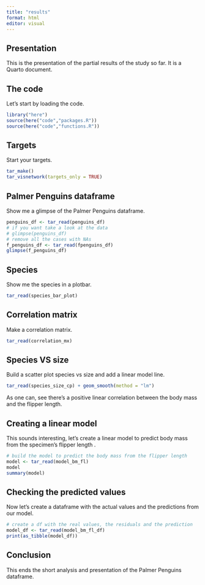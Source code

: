 ```yaml
---
title: "results"
format: html
editor: visual
---
```


## Presentation

This is the presentation of the partial results of the study so far. It is a Quarto document.

## The code

Let's start by loading the code.

```r
library("here")
source(here("code","packages.R"))
source(here("code","functions.R"))
```

## Targets

Start your targets.

```r
tar_make()
tar_visnetwork(targets_only = TRUE)
```

## Palmer Penguins dataframe

Show me a glimpse of the Palmer Penguins dataframe.

```r
penguins_df <- tar_read(penguins_df)
# if you want take a look at the data
# glimpse(penguins_df)
# remove all the cases with NAs 
f_penguins_df <- tar_read(fpenguins_df)
glimpse(f_penguins_df)
```

## Species

Show me the species in a plotbar.

```r
tar_read(species_bar_plot)
```

## Correlation matrix

Make a correlation matrix.

```r
tar_read(correlation_mx)
```

## Species VS size

Build a scatter plot species vs size and add a linear model line.

```r
tar_read(species_size_cp) + geom_smooth(method = "lm")
```

As one can, see there's a positive linear correlation between the body mass and the flipper length.

## Creating a linear model

This sounds interesting, let's create a linear model to predict body mass from the specimen's flipper length .

```r
# build the model to predict the body mass from the flipper length
model <- tar_read(model_bm_fl)
model
summary(model)
```

## Checking the predicted values

Now let's create a dataframe with the actual values and the predictions from our model.

```r
# create a df with the real values, the residuals and the prediction
model_df <- tar_read(model_bm_fl_df)
print(as_tibble(model_df))
```

## Conclusion

This ends the short analysis and presentation of the Palmer Penguins dataframe.
